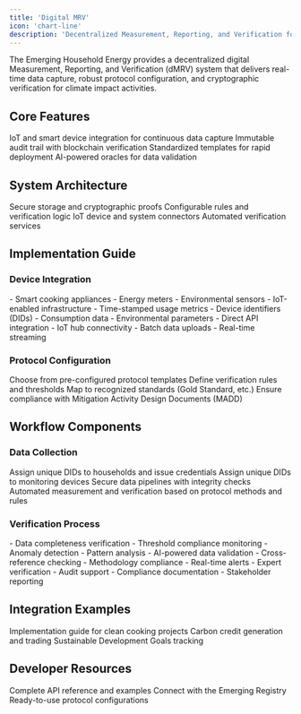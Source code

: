 ```yaml
---
title: 'Digital MRV'
icon: 'chart-line'
description: 'Decentralized Measurement, Reporting, and Verification for Climate Impact Activities'
---
```



<Tip>
  The Emerging Household Energy provides a decentralized digital Measurement, Reporting, and Verification (dMRV) system that delivers real-time data capture, robust protocol configuration, and cryptographic verification for climate impact activities.
</Tip>

## Core Features

<CardGroup>
  <Card title="Real-Time Measurement" icon="clock">
    IoT and smart device integration for continuous data capture
  </Card>
  <Card title="Cryptographic Trust" icon="shield-check">
    Immutable audit trail with blockchain verification
  </Card>
  <Card title="Protocol-Based" icon="scroll">
    Standardized templates for rapid deployment
  </Card>
  <Card title="Automated Verification" icon="brain">
    AI-powered oracles for data validation
  </Card>
</CardGroup>

## System Architecture

<CardGroup>
  <Card title="Data Layer" icon="database">
    Secure storage and cryptographic proofs
  </Card>
  <Card title="Protocol Layer" icon="layer-group">
    Configurable rules and verification logic
  </Card>
  <Card title="Integration Layer" icon="plug">
    IoT device and system connectors
  </Card>
  <Card title="Oracle Layer" icon="eye">
    Automated verification services
  </Card>
</CardGroup>

## Implementation Guide

### Device Integration

<AccordionGroup>
  <Accordion title="Supported Devices">
    - Smart cooking appliances
    - Energy meters
    - Environmental sensors
    - IoT-enabled infrastructure
  </Accordion>
  <Accordion title="Data Requirements">
    - Time-stamped usage metrics
    - Device identifiers (DIDs)
    - Consumption data
    - Environmental parameters
  </Accordion>
  <Accordion title="Connection Methods">
    - Direct API integration
    - IoT hub connectivity
    - Batch data uploads
    - Real-time streaming
  </Accordion>
</AccordionGroup>

### Protocol Configuration

<CardGroup>
  <Card title="Template Selection" icon="clipboard-list">
    Choose from pre-configured protocol templates
  </Card>
  <Card title="Custom Rules" icon="sliders">
    Define verification rules and thresholds
  </Card>
  <Card title="Methodology Mapping" icon="map">
    Map to recognized standards (Gold Standard, etc.)
  </Card>
  <Card title="MADD Compliance" icon="check-double">
    Ensure compliance with Mitigation Activity Design Documents (MADD)
  </Card>
</CardGroup>

## Workflow Components

### Data Collection
<CardGroup>
  <Card title="Household Registration" icon="house">
    Assign unique DIDs to households and issue credentials
  </Card>

  <Card title="Device Registration" icon="id-card">
    Assign unique DIDs to monitoring devices
  </Card>
  <Card title="Data Ingestion" icon="database">
    Secure data pipelines with integrity checks
  </Card>
  <Card title="Claim Verification" icon="check-double">
    Automated measurement and verification based on protocol methods and rules
  </Card>
</CardGroup>

### Verification Process
<AccordionGroup>
  <Accordion title="Automated Checks">
    - Data completeness verification
    - Threshold compliance monitoring
    - Anomaly detection
    - Pattern analysis
  </Accordion>
  <Accordion title="Oracle Services">
    - AI-powered data validation
    - Cross-reference checking
    - Methodology compliance
    - Real-time alerts
  </Accordion>
  <Accordion title="Manual Reviews">
    - Expert verification
    - Audit support
    - Compliance documentation
    - Stakeholder reporting
  </Accordion>
</AccordionGroup>

## Integration Examples

<CardGroup>
  <Card title="Clean Cooking" icon="fire" href="/platforms/Emerging/clean-cooking">
    Implementation guide for clean cooking projects
  </Card>
  <Card title="Carbon Credits" icon="leaf" href="/platforms/Emerging/carbon-credits">
    Carbon credit generation and trading
  </Card>
  <Card title="SDG Monitoring" icon="chart-line" href="/platforms/Emerging/sdg-monitoring">
    Sustainable Development Goals tracking
  </Card>
</CardGroup>

## Developer Resources

<CardGroup>
  <Card title="API Documentation" icon="code" href="/api-docs/emerging-api/emerging-api">
    Complete API reference and examples
  </Card>
  <Card title="Registry Integration" icon="book" href="/platforms/Emerging/registry">
    Connect with the Emerging Registry
  </Card>
  <Card title="Protocol Templates" icon="puzzle-piece" href="/articles/ixo-protocols">
    Ready-to-use protocol configurations
  </Card>
</CardGroup>
